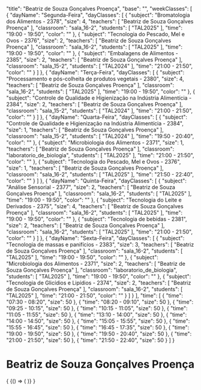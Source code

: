 
  "title": "Beatriz de Souza Gonçalves Proença",
  "base": "",
  "weekClasses": [
    {
      "dayName": "Segunda-Feira",
      "dayClasses": [
        {
          "subject": "Bromatologia dos Alimentos - 2378",
          "size": 4,
          "teachers": [
            "Beatriz de Souza Gonçalves Proença"
          ],
          "classroom": "sala_16-2",
          "students": [
            "TAL2025"
          ],
          "time": "19:00 - 19:50",
          "color": ""
        },
        {
          "subject": "Tecnologia do Pescado, Mel e Ovos - 2376",
          "size": 2,
          "teachers": [
            "Beatriz de Souza Gonçalves Proença"
          ],
          "classroom": "sala_16-2",
          "students": [
            "TAL2025"
          ],
          "time": "19:00 - 19:50",
          "color": ""
        },
        {
          "subject": "Embalagens de Alimentos - 2385",
          "size": 2,
          "teachers": [
            "Beatriz de Souza Gonçalves Proença"
          ],
          "classroom": "sala_15-2",
          "students": [
            "TAL2024"
          ],
          "time": "21:00 - 21:50",
          "color": ""
        }
      ]
    },
    {
      "dayName": "Terça-Feira",
      "dayClasses": [
        {
          "subject": "Processamento e pós-colheita de produtos vegetais - 2380",
          "size": 4,
          "teachers": [
            "Beatriz de Souza Gonçalves Proença"
          ],
          "classroom": "sala_16-2",
          "students": [
            "TAL2025"
          ],
          "time": "19:00 - 19:50",
          "color": ""
        },
        {
          "subject": "Controle de Qualidade e Higienização na Indústria Alimentícia - 2384",
          "size": 2,
          "teachers": [
            "Beatriz de Souza Gonçalves Proença"
          ],
          "classroom": "sala_15-2",
          "students": [
            "TAL2024"
          ],
          "time": "21:00 - 21:50",
          "color": ""
        }
      ]
    },
    {
      "dayName": "Quarta-Feira",
      "dayClasses": [
        {
          "subject": "Controle de Qualidade e Higienização na Indústria Alimentícia - 2384",
          "size": 1,
          "teachers": [
            "Beatriz de Souza Gonçalves Proença"
          ],
          "classroom": "sala_15-2",
          "students": [
            "TAL2024"
          ],
          "time": "19:50 - 20:40",
          "color": ""
        },
        {
          "subject": "Microbiologia dos Alimentos - 2371",
          "size": 1,
          "teachers": [
            "Beatriz de Souza Gonçalves Proença"
          ],
          "classroom": "laboratorio_de_biologia",
          "students": [
            "TAL2025"
          ],
          "time": "21:00 - 21:50",
          "color": ""
        },
        {
          "subject": "Tecnologia do Pescado, Mel e Ovos - 2376",
          "size": 1,
          "teachers": [
            "Beatriz de Souza Gonçalves Proença"
          ],
          "classroom": "sala_16-2",
          "students": [
            "TAL2025"
          ],
          "time": "21:50 - 22:40",
          "color": ""
        }
      ]
    },
    {
      "dayName": "Quinta-Feira",
      "dayClasses": [
        {
          "subject": "Análise Sensorial - 2377",
          "size": 2,
          "teachers": [
            "Beatriz de Souza Gonçalves Proença"
          ],
          "classroom": "sala_16-2",
          "students": [
            "TAL2025"
          ],
          "time": "19:00 - 19:50",
          "color": ""
        },
        {
          "subject": "Tecnologia do Leite e Derivados - 2375",
          "size": 4,
          "teachers": [
            "Beatriz de Souza Gonçalves Proença"
          ],
          "classroom": "sala_16-2",
          "students": [
            "TAL2025"
          ],
          "time": "19:00 - 19:50",
          "color": ""
        },
        {
          "subject": "Tecnologia de bebidas - 2381",
          "size": 2,
          "teachers": [
            "Beatriz de Souza Gonçalves Proença"
          ],
          "classroom": "sala_16-2",
          "students": [
            "TAL2025"
          ],
          "time": "21:00 - 21:50",
          "color": ""
        }
      ]
    },
    {
      "dayName": "Sexta-Feira",
      "dayClasses": [
        {
          "subject": "Tecnologia de massas e panifícios - 2383",
          "size": 3,
          "teachers": [
            "Beatriz de Souza Gonçalves Proença"
          ],
          "classroom": "sala_16-2",
          "students": [
            "TAL2025"
          ],
          "time": "19:00 - 19:50",
          "color": ""
        },
        {
          "subject": "Microbiologia dos Alimentos - 2371",
          "size": 2,
          "teachers": [
            "Beatriz de Souza Gonçalves Proença"
          ],
          "classroom": "laboratorio_de_biologia",
          "students": [
            "TAL2025"
          ],
          "time": "19:00 - 19:50",
          "color": ""
        },
        {
          "subject": "Tecnologia de Glicídios e Lipídios - 2374",
          "size": 2,
          "teachers": [
            "Beatriz de Souza Gonçalves Proença"
          ],
          "classroom": "sala_16-2",
          "students": [
            "TAL2025"
          ],
          "time": "21:00 - 21:50",
          "color": ""
        }
      ]
    }
  ],
  "time": [
    {
      "time": "07:30 - 08:20",
      "size": 50
    },
    {
      "time": "08:20 - 09:10",
      "size": 50
    },
    {
      "time": "09:25 - 10:15",
      "size": 50
    },
    {
      "time": "10:15 - 11:05",
      "size": 50
    },
    {
      "time": "11:05 - 11:55",
      "size": 50
    },
    {
      "time": "13:10 - 14:00",
      "size": 50
    },
    {
      "time": "14:00 - 14:50",
      "size": 50
    },
    {
      "time": "15:05 - 15:55",
      "size": 50
    },
    {
      "time": "15:55 - 16:45",
      "size": 50
    },
    {
      "time": "16:45 - 17:35",
      "size": 50
    },
    {
      "time": "19:00 - 19:50",
      "size": 50
    },
    {
      "time": "19:50 - 20:40",
      "size": 50
    },
    {
      "time": "21:00 - 21:50",
      "size": 50
    },
    {
      "time": "21:50 - 22:40",
      "size": 50
    }
  ]
}

# Beatriz de Souza Gonçalves Proença

<div>
  {
    <BrowserOnly>
      {() => (
        <Grid
          title={data.title}
          weekClasses={data.weekClasses}
          time={data.time}
        />
      )}
    </BrowserOnly>
  }
</div>

